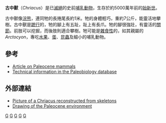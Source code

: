 {{no footnotes|time=2019-09-09T09:55:17+00:00}}
{{Automatic taxobox
| taxon = Chriacus
| authority = [[愛德華·德林克·科普|Cope]], 1883
| fossil_range = 早[[古新世|古新世]]至早[[始新世|始新世]]
|type_species = †''Chriacus pelvidens''
|subdivision_ranks = [[種|種]]
|subdivision =* †''C. badgleyi''
* †''C. baldwini''
* †''C. calenancus''
* †''C. gallinae''
* †''C. katrinae''
* †''C. metocometi''
* †''C. oconostotae''
* †''C. pelvidens''
* †''C. punitor''
}}
'''古中獸'''（''Chriacus''）是已[[滅絕|滅絕]]的史前[[哺乳動物|哺乳動物]]，生存於約5000萬年前的[[始新世|始新世]]。

古中獸像[[浣熊|浣熊]]，連同牠的長捲尾長約1米。牠的身體輕巧，重約7公斤，能靈活地攀樹。古中獸是[[蹠行|蹠行]]的，牠的腳上有五趾，趾上有長爪。牠的腳很強壯，有靈活的[[關節|關節]]。前肢可以挖掘，而後肢則適合攀樹。牠可能是[[雜食性|雜食性]]的，如其親屬的''Arctocyon''，專吃[[水果|水果]]、[[蛋|蛋]]、[[昆蟲|昆蟲]]及細小的哺乳動物。

==參考==
* [http://www.paleocene-mammals.de/condylarths.htm Article on Paleocene mammals]{{Wayback|url=http://www.paleocene-mammals.de/condylarths.htm |date=20090813112603 }}
* [http://paleodb.org/cgi-bin/bridge.pl?action=checkTaxonInfo&taxon_no=42203&is_real_user=0 Technical information in the Paleobiology database]{{Wayback|url=http://paleodb.org/cgi-bin/bridge.pl?action=checkTaxonInfo&taxon_no=42203&is_real_user=0 |date=20080316020129 }}

==外部連結==
*[http://www.paleocene-mammals.de/chriacus.jpg Picture of a Chriacus reconstructed from skeletons]{{Wayback|url=http://www.paleocene-mammals.de/chriacus.jpg |date=20070705023450 }}
*[http://www.paleocene-mammals.de/pal_intro.htm Drawing of the Paleocene environment]{{Wayback|url=http://www.paleocene-mammals.de/pal_intro.htm |date=20080309115558 }} 
{{Taxonbar|from=Q2398857}}
{{DEFAULTSORT:Chriacus}}
[[Category:古中獸屬|G]]
[[Category:熊犬科|G]]
[[Category:古新世哺乳類|G]]
[[Category:始新世哺乳類|G]]
[[Category:1883年描述的分类群|G]]
{{哺乳類小作品}}